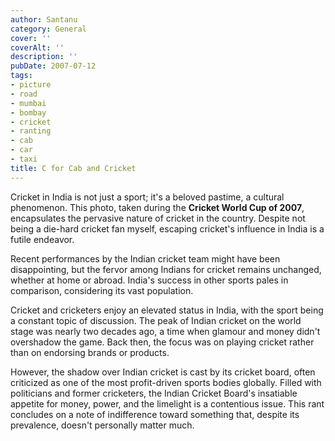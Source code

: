 ```yaml
---
author: Santanu
category: General
cover: ''
coverAlt: ''
description: ''
pubDate: 2007-07-12
tags:
- picture
- road
- mumbai
- bombay
- cricket
- ranting
- cab
- car
- taxi
title: C for Cab and Cricket
---
```


Cricket in India is not just a sport; it's a beloved pastime, a cultural phenomenon. This photo, taken during the **Cricket World Cup of 2007**, encapsulates the pervasive nature of cricket in the country. Despite not being a die-hard cricket fan myself, escaping cricket's influence in India is a futile endeavor.

Recent performances by the Indian cricket team might have been disappointing, but the fervor among Indians for cricket remains unchanged, whether at home or abroad. India's success in other sports pales in comparison, considering its vast population.

Cricket and cricketers enjoy an elevated status in India, with the sport being a constant topic of discussion. The peak of Indian cricket on the world stage was nearly two decades ago, a time when glamour and money didn't overshadow the game. Back then, the focus was on playing cricket rather than on endorsing brands or products.

However, the shadow over Indian cricket is cast by its cricket board, often criticized as one of the most profit-driven sports bodies globally. Filled with politicians and former cricketers, the Indian Cricket Board's insatiable appetite for money, power, and the limelight is a contentious issue. This rant concludes on a note of indifference toward something that, despite its prevalence, doesn't personally matter much.
